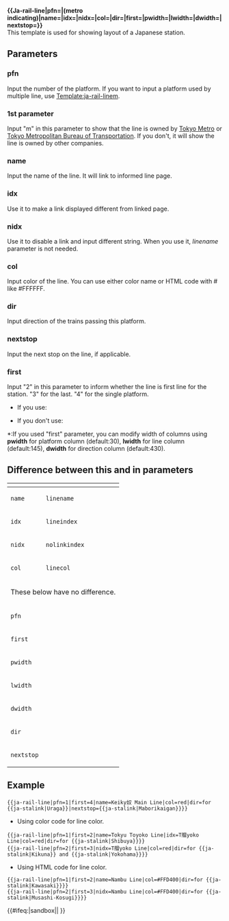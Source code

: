 {{Documentation subpage}}
<!-- Categories go at the bottom of this page and interwikis go in Wikidata. -->

'''<nowiki>{{Ja-rail-line|pfn=|(metro indicating)|name=|idx=|nidx=|col=|dir=|first=|pwidth=|lwidth=|dwidth=|nextstop=}}</nowiki><br>'''
This template is used for showing layout of a Japanese station.
==Parameters==
=== pfn ===
Input the number of the platform. If you want to input a platform used by multiple line, use [[Template:ja-rail-linem]].
=== 1st parameter ===
Input "m" in this parameter to show that the line is owned by [[Tokyo Metro]] or [[Tokyo Metropolitan Bureau of Transportation]]. If you don't, it will show the line is owned by other companies.
=== name ===
Input the name of the line. It will link to informed line page.
=== idx ===
Use it to make a link displayed different from linked page.
=== nidx ===
Use it to disable a link and input different string. When you use it, ''linename'' parameter is not needed.
=== col ===
Input color of the line. You can use either color name or HTML code with <nowiki># like #FFFFFF</nowiki>.
=== dir ===
Input direction of the trains passing this platform.
===nextstop===
Input the next stop on the line, if applicable.
=== first ===
Input "2" in this parameter to inform whether the line is first line for the station. "3" for the last. "4" for the single platform.
*If you use:
{{ja-rail-line|pfn="platform number"|nolinkindex="Line name"|linecol=black|dir="direction"|first=2}}
{{end box}}
*If you don't use:<!-- Ignore this code and don't use Ja-Stalayout -->
{{Ja-Stalayout}}
{{ja-rail-line|pfn="platform number"|nolinkindex="Line name"|linecol=black|dir="direction"}}
{{end box}}
*:If you used "first" parameter, you can modify width of columns using '''pwidth''' for platform column (default:30), '''lwidth''' for line column (default:145), '''dwidth''' for direction column (default:430).

== Difference between this and {{template|ja-rail-linem}} in parameters ==
{|class="wikitable" style="text-align:center"
!{{template|ja-rail-line}}
!{{template|ja-rail-linem}}
|-
|<code>name</code>
|<code>linename</code>
|-
|<code>idx</code>
|<code>lineindex</code>
|-
|<code>nidx</code>
|<code>nolinkindex</code>
|-
|<code>col</code>
|<code>linecol</code>
|-
|colspan=2|These below have no difference.
|-
|colspan=2|<code>pfn</code>
|-
|colspan=2|<code>first</code>
|-
|colspan=2|<code>pwidth</code>
|-
|colspan=2|<code>lwidth</code>
|-
|colspan=2|<code>dwidth</code>
|-
|colspan=2|<code>dir</code>
|-
|colspan=2|<code>nextstop</code>
|}

==Example==
<pre>{{ja-rail-line|pfn=1|first=4|name=Keiky奴 Main Line|col=red|dir=for {{ja-stalink|Uraga}}|nextstop={{ja-stalink|Maborikaigan}}}}</pre>
{{ja-rail-line|pfn=1|first=4|name=Keiky奴 Main Line|col=red|dir=for {{ja-stalink|Uraga}}|nextstop={{ja-stalink|Maborikaigan}}}}


*Using color code for line color.
<pre>{{ja-rail-line|pfn=1|first=2|name=Tokyu Toyoko Line|idx=T艒yoko Line|col=red|dir=for {{ja-stalink|Shibuya}}}}
{{ja-rail-line|pfn=2|first=3|nidx=T艒yoko Line|col=red|dir=for {{ja-stalink|Kikuna}} and {{ja-stalink|Yokohama}}}}</pre>
{{ja-rail-line|pfn=1|first=2|name=Tokyu Toyoko Line|idx=T艒yoko Line|col=red|dir=for {{ja-stalink|Shibuya}}}}
{{ja-rail-line|pfn=2|first=3|nidx=T艒yoko Line|col=red|dir=for {{ja-stalink|Kikuna}} and  {{ja-stalink|Yokohama}}}}


*Using HTML code for line color.
<pre>{{ja-rail-line|pfn=1|first=2|name=Nambu Line|col=#FFD400|dir=for {{ja-stalink|Kawasaki}}}}
{{ja-rail-line|pfn=2|first=3|nidx=Nambu Line|col=#FFD400|dir=for {{ja-stalink|Musashi-Kosugi}}}}</pre>
{{ja-rail-line|pfn=1|first=2|name=Nambu Line|col=#FFD400|dir=for {{ja-stalink|Kawasaki}}}}
{{ja-rail-line|pfn=2|first=3|nidx=Nambu Line|col=#FFD400|dir=for {{ja-stalink|Musashi-Kosugi}}}}

<includeonly>{{#ifeq:{{SUBPAGENAME}}|sandbox||
<!-- Categories go here, and interwikis go in Wikidata -->
[[Category:Japan railway line templates|{{PAGENAME}}]]
[[Category:Japan rail transport succession templates|{{PAGENAME}}]]
}}</includeonly>